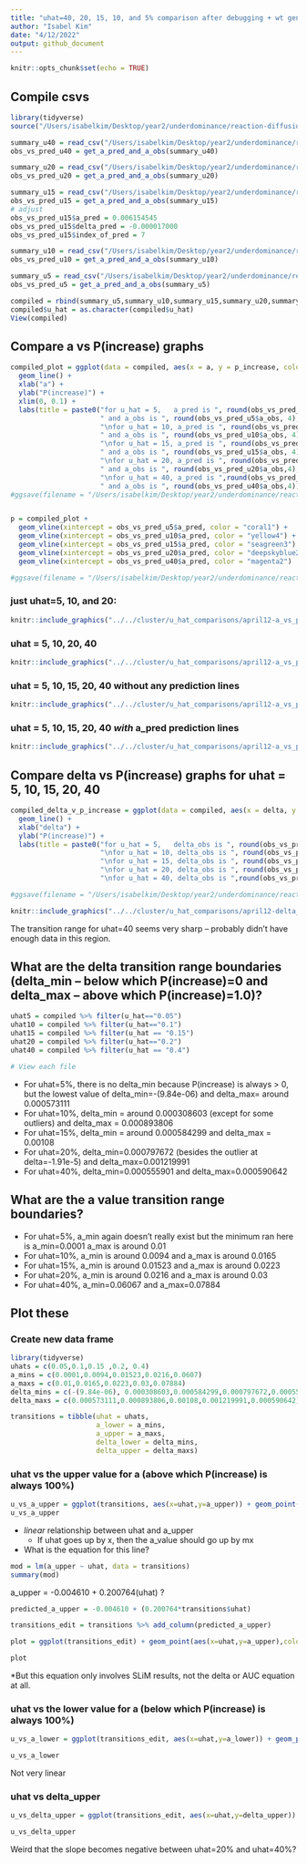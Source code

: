 ```yaml
---
title: "uhat=40, 20, 15, 10, and 5% comparison after debugging + wt gens"
author: "Isabel Kim"
date: "4/12/2022"
output: github_document
---
```


```r
knitr::opts_chunk$set(echo = TRUE)
```

## Compile csvs
```r
library(tidyverse)
source("/Users/isabelkim/Desktop/year2/underdominance/reaction-diffusion/cluster/plotting_functions.R")

summary_u40 = read_csv("/Users/isabelkim/Desktop/year2/underdominance/reaction-diffusion/cluster/u_hat=0.4_run/csvs/summary_april12_full_range_uhat40.csv")
obs_vs_pred_u40 = get_a_pred_and_a_obs(summary_u40)

summary_u20 = read_csv("/Users/isabelkim/Desktop/year2/underdominance/reaction-diffusion/cluster/u_hat=0.2_run/csvs/summary_april11_full_range_uhat20.csv")
obs_vs_pred_u20 = get_a_pred_and_a_obs(summary_u20)

summary_u15 = read_csv("/Users/isabelkim/Desktop/year2/underdominance/reaction-diffusion/cluster/u_hat=0.15_run/csvs/summary_april13_full_range_uhat15.csv")
obs_vs_pred_u15 = get_a_pred_and_a_obs(summary_u15)
# adjust
obs_vs_pred_u15$a_pred = 0.006154545
obs_vs_pred_u15$delta_pred = -0.000017000
obs_vs_pred_u15$index_of_pred = 7

summary_u10 = read_csv("/Users/isabelkim/Desktop/year2/underdominance/reaction-diffusion/cluster/u_hat=0.1_run/csvs/summary_april11_full_range_uhat10.csv")
obs_vs_pred_u10 = get_a_pred_and_a_obs(summary_u10)

summary_u5 = read_csv("/Users/isabelkim/Desktop/year2/underdominance/reaction-diffusion/cluster/u_hat=0.05_run/csvs/summary_april11_full_range_uhat5.csv")
obs_vs_pred_u5 = get_a_pred_and_a_obs(summary_u5)

compiled = rbind(summary_u5,summary_u10,summary_u15,summary_u20,summary_u40)
compiled$u_hat = as.character(compiled$u_hat)
View(compiled)
```

## Compare a vs P(increase) graphs
```r
compiled_plot = ggplot(data = compiled, aes(x = a, y = p_increase, color = u_hat)) +
  geom_line() +
  xlab("a") +
  ylab("P(increase)") +
  xlim(0, 0.1) +
  labs(title = paste0("for u_hat = 5,   a_pred is ", round(obs_vs_pred_u5$a_pred, 4),
                      " and a_obs is ", round(obs_vs_pred_u5$a_obs, 4),
                      "\nfor u_hat = 10, a_pred is ", round(obs_vs_pred_u10$a_pred,4), 
                      " and a_obs is ", round(obs_vs_pred_u10$a_obs, 4),
                      "\nfor u_hat = 15, a_pred is ", round(obs_vs_pred_u15$a_pred,4),
                      " and a_obs is ", round(obs_vs_pred_u15$a_obs, 4),
                      "\nfor u_hat = 20, a_pred is ", round(obs_vs_pred_u20$a_pred,4), 
                      " and a_obs is ", round(obs_vs_pred_u20$a_obs,4),
                      "\nfor u_hat = 40, a_pred is ",round(obs_vs_pred_u40$a_pred,4),
                      " and a_obs is ", round(obs_vs_pred_u40$a_obs,4)))
#ggsave(filename = "/Users/isabelkim/Desktop/year2/underdominance/reaction-diffusion/cluster/u_hat_comparisons/april12-a_vs_p_uhat_5_10_15_20_40_no_lines.png",plot = compiled_plot)


p = compiled_plot +
  geom_vline(xintercept = obs_vs_pred_u5$a_pred, color = "coral1") +
  geom_vline(xintercept = obs_vs_pred_u10$a_pred, color = "yellow4") +
  geom_vline(xintercept = obs_vs_pred_u15$a_pred, color = "seagreen3") +
  geom_vline(xintercept = obs_vs_pred_u20$a_pred, color = "deepskyblue2") +
  geom_vline(xintercept = obs_vs_pred_u40$a_pred, color = "magenta2")

#ggsave(filename = "/Users/isabelkim/Desktop/year2/underdominance/reaction-diffusion/cluster/u_hat_comparisons/april12-a_vs_p_uhat_5_10_15_20_40_with_lines.png",plot = p)
```

### just uhat=5, 10, and 20:
```r
knitr::include_graphics("../../cluster/u_hat_comparisons/april12-a_vs_p.png")
```

### uhat = 5, 10, 20, 40
```r
knitr::include_graphics("../../cluster/u_hat_comparisons/april12-a_vs_p_uhat_5_10_20_40.png")
```

### uhat = 5, 10, 15, 20, 40 without any prediction lines

```r
knitr::include_graphics("../../cluster/u_hat_comparisons/april12-a_vs_p_uhat_5_10_15_20_40_no_lines.png")
```
### uhat = 5, 10, 15, 20, 40 *with* a_pred prediction lines
```r
knitr::include_graphics("../../cluster/u_hat_comparisons/april12-a_vs_p_uhat_5_10_15_20_40_with_lines.png")
```


## Compare delta vs P(increase) graphs for uhat = 5, 10, 15, 20, 40
```r
compiled_delta_v_p_increase = ggplot(data = compiled, aes(x = delta, y = p_increase, color = u_hat)) +
  geom_line() +
  xlab("delta") +
  ylab("P(increase)") +
  labs(title = paste0("for u_hat = 5,   delta_obs is ", round(obs_vs_pred_u5$delta_obs, 4),
                      "\nfor u_hat = 10, delta_obs is ", round(obs_vs_pred_u10$delta_obs,4),
                      "\nfor u_hat = 15, delta_obs is ", round(obs_vs_pred_u15$delta_obs,4),
                      "\nfor u_hat = 20, delta_obs is ", round(obs_vs_pred_u20$delta_obs,4),
                      "\nfor u_hat = 40, delta_obs is ",round(obs_vs_pred_u40$delta_obs,4)))

#ggsave(filename = "/Users/isabelkim/Desktop/year2/underdominance/reaction-diffusion/cluster/u_hat_comparisons/april12-delta_vs_p.png",plot = compiled_delta_v_p_increase)
```


```r
knitr::include_graphics("../../cluster/u_hat_comparisons/april12-delta_vs_p.png")
```

The transition range for uhat=40 seems very sharp -- probably didn't have enough data in this region. 

## What are the delta transition range boundaries (delta_min -- below which P(increase)=0 and delta_max -- above which P(increase)=1.0)?

```r
uhat5 = compiled %>% filter(u_hat=="0.05")
uhat10 = compiled %>% filter(u_hat=="0.1")
uhat15 = compiled %>% filter(u_hat == "0.15")
uhat20 = compiled %>% filter(u_hat=="0.2")
uhat40 = compiled %>% filter(u_hat == "0.4")

# View each file
```

* For uhat=5%, there is no delta_min because P(increase) is always > 0, but the lowest value of delta_min=-(9.84e-06) and delta_max= around 0.000573111
* For uhat=10%, delta_min = around 0.000308603 (except for some outliers) and delta_max = 0.000893806
* For uhat=15%, delta_min = around 0.000584299 and delta_max = 0.00108
* For uhat=20%, delta_min=0.000797672 (besides the outlier at delta=-1.91e-5) and delta_max=0.001219991
* For uhat=40%, delta_min=0.000555901 and delta_max=0.000590642

## What are the a value transition range boundaries?

* For uhat=5%, a_min again doesn't really exist but the minimum ran here is a_min=0.0001 a_max is around 0.01
* For uhat=10%, a_min is around 0.0094 and a_max is around 0.0165
* For uhat=15%, a_min is around 0.01523 and a_max is around 0.0223
* For uhat=20%, a_min is around 0.0216 and a_max is around 0.03
* For uhat=40%, a_min=0.06067 and a_max=0.07884

## Plot these

### Create new data frame
```r
library(tidyverse)
uhats = c(0.05,0.1,0.15 ,0.2, 0.4)
a_mins = c(0.0001,0.0094,0.01523,0.0216,0.0607)
a_maxs = c(0.01,0.0165,0.0223,0.03,0.07884)
delta_mins = c(-(9.84e-06), 0.000308603,0.000584299,0.000797672,0.000555901)
delta_maxs = c(0.000573111,0.000893806,0.00108,0.001219991,0.000590642)

transitions = tibble(uhat = uhats,
                     a_lower = a_mins,
                     a_upper = a_maxs,
                     delta_lower = delta_mins,
                     delta_upper = delta_maxs)
```

### uhat vs the upper value for a (above which P(increase) is always 100%)
```r
u_vs_a_upper = ggplot(transitions, aes(x=uhat,y=a_upper)) + geom_point() + geom_line()
u_vs_a_upper
```

* *linear* relationship between uhat and a_upper
  + If uhat goes up by x, then the a_value should go up by mx
* What is the equation for this line?

```r
mod = lm(a_upper ~ uhat, data = transitions)
summary(mod)
```
a_upper = -0.004610 + 0.200764(uhat) ?

```r
predicted_a_upper = -0.004610 + (0.200764*transitions$uhat)

transitions_edit = transitions %>% add_column(predicted_a_upper)

plot = ggplot(transitions_edit) + geom_point(aes(x=uhat,y=a_upper),color="black") + geom_point(aes(x=uhat,y=predicted_a_upper),color="red")

plot
```
*But this equation only involves SLiM results, not the delta or AUC equation at all.

### uhat vs the lower value for a (below which P(increase) is always 100%)
```r
u_vs_a_lower = ggplot(transitions_edit, aes(x=uhat,y=a_lower)) + geom_point() + geom_line()

u_vs_a_lower
```
Not very linear

### uhat vs delta_upper

```r
u_vs_delta_upper = ggplot(transitions_edit, aes(x=uhat,y=delta_upper)) + geom_point() + geom_line()

u_vs_delta_upper
```
Weird that the slope becomes negative between uhat=20% and uhat=40%?



